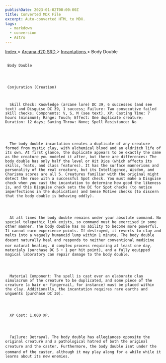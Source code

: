 ```yaml
---
publishDate: 2023-01-02T00:00:00Z
title: Converted MDX File
excerpt: Auto-converted HTML to MDX.
tags:
  - markdown
  - conversion
  - Astro
---
```







[
      Index
     ](-index)
     >
     [
      Arcana d20 SRD
     ](arcana-d20-srd-index)
     >
     [
      Incantations
     ](arcana-d20-srd-incantations-index)
     > Body Double
    





## 
     Body Double
    



     Conjuration (Creation)
     


      Skill Check: Knowledge (arcane lore) DC 39, 6 successes (and see text) and Disguise DC 39, 1 success; Failure: Two consecutive failed skill checks; Components: V, S, M (see text), XP; Casting Time: 7 hours (minimum); Range: Touch; Effect: One duplicate creature; Duration: 12 days; Saving Throw: None; Spell Resistance: No
     



      The body double incantation creates a duplicate of any creature formed from mystic clay, with alchemical blood and an eldritch life of its own. At first glance, the duplicate appears to be exactly the same as the creature you modeled it after, but there are differences: The body double has only half the level or Hit Dice (which affects its skills, feats, and class features). It has the surface mannerisms and personality of the real creature, but its Intelligence, Wisdom, and Charisma scores are all 5. Creatures familiar with the original might detect the ruse with a successful Spot check. You must make a Disguise check when you cast the incantation to determine how good the likeness is, and this Disguise check sets the DC for Spot checks (to notice imperfections in the duplication) and Sense Motive checks (to discern that the body double is behaving oddly).
     



      At all times the body double remains under your absolute command. No special telepathic link exists, so command must be exercised in some other manner. The body double has no ability to become more powerful. It cannot earn experience points. If destroyed, it reverts to clay and melts into a vaguely humanoid lump within 1 minute. The body double doesnt naturally heal and responds to neither conventional medicine nor natural healing. A complex process requiring at least one day, materials (purchase DC 5 + 1 per hit point), and a fully equipped magical laboratory can repair damage to the body double.
     



      Material Component: The spell is cast over an elaborate clay simulacrum of the creature to be duplicated, and some piece of the creature (a hair or fingernail, for instance) must be placed within the clay. Additionally, the incantation requires rare earths and unguents (purchase DC 30).
     



      XP Cost: 1,000 XP.
     



      Failure: Betrayal. The body double has allegiances opposite the original creature and a pathological hatred of both the original creature and the caster. Furthermore, the body double isnt under the command of the caster, although it may play along for a while while it learns about its new enemies.
     




